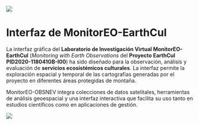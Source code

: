 ![](assets/logo.jpeg)

# Interfaz de MonitorEO-EarthCul {#interfaz}

La interfaz gráfica del **Laboratorio de Investigación Virtual MonitorEO-EarthCul** (*Monitoring with Earth Observations* del **Proyecto EarthCul PID2020-118041GB-I00**) ha sido diseñado para la observación, análisis y evaluación de **servicios ecosistémicos culturales**. La interfaz permite la exploración espacial y temporal de las cartografías generadas por el proyecto en diferentes áreas protegidas de montaña.

MonitorEO-OBSNEV integra colecciones de datos satelitales, herramientas de análisis geoespacial y una interfaz interactiva que facilita su uso tanto en estudios científicos como en aplicaciones de gestión.

![](assets/InterfazMonitorEO_es.png)
